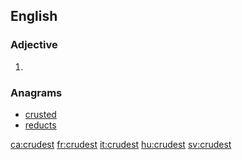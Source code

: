 ==English==

===Adjective===
{{head|en|adjective superlative form}}

# {{en-superlative of|crude}}

===Anagrams===
* [[crusted#English|crusted]]
* [[reducts#English|reducts]]

[[ca:crudest]]
[[fr:crudest]]
[[it:crudest]]
[[hu:crudest]]
[[sv:crudest]]